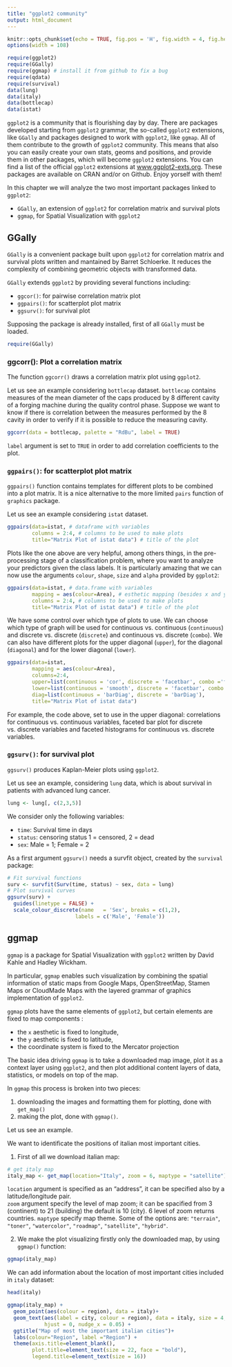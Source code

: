 ```yaml
---
title: "ggplot2 community"
output: html_document
---
```


```r
knitr::opts_chunk$set(echo = TRUE, fig.pos = 'H', fig.width = 4, fig.height = 3)
options(width = 108)
```

<!--
# ggplot2 community
-->

```r
require(ggplot2)
require(GGally)
require(ggmap) # install it from github to fix a bug
require(qdata)
require(survival)
data(lung)
data(italy)
data(bottlecap)
data(istat)
```

`ggplot2` is a community that is flourishing day by day. There are packages developed starting from `ggplot2` grammar, the so-called `ggplot2` extensions, like `GGally` and packages designed to work with `ggplot2`, like `ggmap`. All of them contribute to the growth of `ggplot2` community.  This means that also you can easily create your own stats, geoms and positions, and provide them in other packages, which will become `ggplot2` extensions. You can find a list of the official `ggplot2` extensions at [www.ggplot2-exts.org](https://www.ggplot2-exts.org). These packages are available on CRAN and/or on Github. Enjoy yorself with them!

In this chapter we will analyze the two most important packages linked to `ggplot2`:

* `GGally`, an extension of `ggplot2` for correlation matrix and survival plots
* `ggmap`, for Spatial Visualization with `ggplot2`

## GGally

`GGally` is a convenient package built upon `ggplot2` for correlation matrix and survival plots written and mantained by Barret Schloerke. It reduces the complexity of combining geometric objects with transformed data.

`GGally` extends `ggplot2` by providing several functions including:

* `ggcor()`: for pairwise correlation matrix plot
* `ggpairs()`: for scatterplot plot matrix
* `ggsurv()`: for survival plot

Supposing the package is already installed, first of all `GGally` must be loaded.  

```r
require(GGally)
```

### ggcorr(): Plot a correlation matrix

The function `ggcorr()` draws a correlation matrix plot using `ggplot2`.

Let us see an example considering `bottlecap` dataset. `bottlecap` contains measures of the mean diameter of the caps produced by 8 different cavity of a forging machine during the quality control phase. Suppose we want to know if there is correlation between the measures performed by the 8 cavity in order to verify if it is possible to reduce the measuring cavity.  

```r
ggcorr(data = bottlecap, palette = "RdBu", label = TRUE)
```

`label` argument is set to `TRUE` in order to add correlation coefficients to the plot. 

### `ggpairs()`: for scatterplot plot matrix

`ggpairs()` function contains templates for different plots to be combined into a plot matrix. It is a nice alternative to the more limited `pairs` function of `graphics` package.

Let us see an example considering `istat` dataset.

```r
ggpairs(data=istat, # dataframe with variables
        columns = 2:4, # columns to be used to make plots
        title="Matrix Plot of istat data") # title of the plot
```

Plots like the one above are very helpful, among others things, in the pre-processing stage of a classification problem, where you want to analyze your predictors given the class labels. It is particularly amazing that we can now use the arguments `colour`, `shape`, `size` and `alpha` provided by `ggplot2`:

```r
ggpairs(data=istat, # data.frame with variables
        mapping = aes(colour=Area), # esthetic mapping (besides x and y)
        columns = 2:4, # columns to be used to make plots
        title="Matrix Plot of istat data") # title of the plot
```

We have some control over which type of plots to use. We can choose which type of graph will be used for continuous vs. continuous (`continuous`) and discrete vs. discrete (`discrete`) and continuous vs. discrete (`combo`). We can also have different plots for the upper diagonal (`upper`), for the diagonal (`diagonal`) and for the lower diagonal (`lower`).

```r
ggpairs(data=istat,
        mapping = aes(colour=Area), 
        columns=2:4, 
        upper=list(continuous = 'cor', discrete = 'facetbar', combo ='facethist'),
        lower=list(continuous = 'smooth', discrete = 'facetbar', combo ='dot'),
        diag=list(continuous = 'barDiag', discrete = 'barDiag'),
        title="Matrix Plot of istat data")
```

For example, the code above, set to use in the upper diagonal: correlations for continuous vs. continuous variables, faceted bar plot for discrete vs. discrete variables and faceted histograms for continuous vs. discrete variables.

### `ggsurv()`: for survival plot

`ggsurv()` produces Kaplan-Meier plots using `ggplot2`.

Let us see an example, considering `lung` data, which is about survival in patients with advanced lung cancer. 

```r
lung <- lung[, c(2,3,5)]
```


We consider only the following variables:  

* `time`: Survival time in days
* `status`: censoring status 1 = censored, 2 = dead
* `sex`: Male = 1; Female = 2

As a first argument `ggsurv()` needs a survfit object, created by the `survival` package:

```r
# Fit survival functions
surv <- survfit(Surv(time, status) ~ sex, data = lung)
# Plot survival curves
ggsurv(surv) + 
  guides(linetype = FALSE) +
  scale_colour_discrete(name   = 'Sex', breaks = c(1,2), 
                      labels = c('Male', 'Female'))
```


## ggmap

`ggmap` is a package for Spatial Visualization with `ggplot2` written by David Kahle and Hadley Wickham.

In particular, `ggmap` enables such visualization by combining the spatial information of static maps from Google Maps, OpenStreetMap, Stamen Maps or CloudMade Maps with the layered grammar of graphics implementation of `ggplot2`.


`ggmap` plots have the same elements of `ggplot2`, but certain elements are fixed to map components : 

* the `x` aesthetic is fixed to longitude, 
* the `y` aesthetic is fixed to latitude, 
* the coordinate system is fixed to the Mercator projection

The basic idea driving `ggmap` is to take a downloaded map image, plot it as a context layer using `ggplot2`, and then plot additional content layers of data, statistics, or models on top of the map. 

In `ggmap` this process is broken into two pieces:

1. downloading the images and formatting them for plotting, done with `get_map()`
2. making the plot, done with `ggmap()`. 


Let us see an example.

We want to identificate the positions of italian most important cities.

1. First of all we download italian map:
```r
# get italy map
italy_map <- get_map(location="Italy", zoom = 6, maptype = "satellite")
```

`location` argument is specified as an "address", it can be specified also by a latitude/longitude pair.  
`zoom` argument specify the level of map zoom; it can be spacified from 3 (continent) to 21 (building) the default is 10 (city). 6 level of zoom returns countries. `maptype` specify map theme. Some of the options are: `"terrain"`, `"toner"`, `"watercolor"`, `"roadmap"`, `"satellite"`, `"hybrid"`.  


2. We make the plot visualizing firstly only the downloaded map, by using `ggmap()` function:

```r
ggmap(italy_map)
```

We can add information about the location of most important cities included in  `italy` dataset:

```r
head(italy)
```

```r
ggmap(italy_map) + 
  geom_point(aes(colour = region), data = italy)+
  geom_text(aes(label = city, colour = region), data = italy, size = 4, check_overlap = T,
            hjust = 0, nudge_x = 0.05) +
  ggtitle("Map of most the important italian cities")+
  labs(colour="Region", label ="Region") + 
  theme(axis.title=element_blank(),
        plot.title=element_text(size = 22, face = "bold"),
        legend.title=element_text(size = 16))
```



